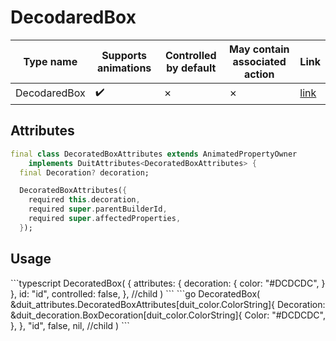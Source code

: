 
# DecodaredBox

| Type name | Supports animations | Controlled by default | May contain associated action | Link |
| - | - | - | - | - |
| DecodaredBox | :heavy_check_mark: | &cross; | &cross; | [link](https://api.flutter.dev/flutter/widgets/DecoratedBox-class.html) |

## Attributes

```dart
final class DecoratedBoxAttributes extends AnimatedPropertyOwner
    implements DuitAttributes<DecoratedBoxAttributes> {
  final Decoration? decoration;

  DecoratedBoxAttributes({
    required this.decoration,
    required super.parentBuilderId,
    required super.affectedProperties,
  });
```

## Usage

<Tabs groupId="lang">
  <TabItem value="ts" label="TypeScript" default>
    ```typescript
    DecoratedBox(
        {
            attributes: {
            decoration: {
                color: "#DCDCDC",
            }
            },
            id: "id",
            controlled: false,
        },
        //child
    )
    ```
  </TabItem>
  <TabItem value="go" label="Go">
    ```go
	DecoratedBox(
		&duit_attributes.DecoratedBoxAttributes[duit_color.ColorString]{
			Decoration: &duit_decoration.BoxDecoration[duit_color.ColorString]{
				Color: "#DCDCDC",
			},
		},
		"id",
		false,
		nil, //child
	)
    ```
  </TabItem>
</Tabs>

